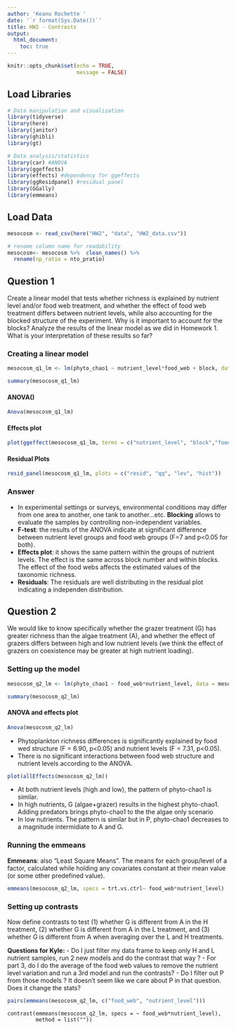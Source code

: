 ```yaml
---
author: 'Keanu Rochette '
date: '`r format(Sys.Date())`'
title: HW2 - Contrasts
output: 
  html_document:
    toc: true
---
```


```r
knitr::opts_chunk$set(echo = TRUE, 
                      message = FALSE)
```

## Load Libraries
```r
# Data manipulation and visualization 
library(tidyverse)
library(here)
library(janitor)
library(ghibli)
library(gt)

# Data analysis/statistics 
library(car) #ANOVA
library(ggeffects)
library(effects) #dependency for ggeffects
library(ggResidpanel) #residual panel
library(GGally)
library(emmeans)
```


## Load Data
```r
mesocosm <- read_csv(here("HW2", "data", "HW2_data.csv"))
```

```r
# rename column name for readability
mesocosm<- mesocosm %>%  clean_names() %>% 
  rename(np_ratio = nto_pratio)
```

## Question 1

Create a linear model that tests whether richness is explained by nutrient level and/or food web treatment, and whether the effect of food web treatment differs between nutrient levels, while also accounting for the blocked structure of the experiment. Why is it important to account for the blocks? Analyze the results of the linear model as we did in Homework 1. What is your interpretation of these results so far?

### Creating a linear model

```r
mesocosm_q1_lm <- lm(phyto_chao1 ~ nutrient_level*food_web + block, data = mesocosm)

summary(mesocosm_q1_lm)
```

#### ANOVA()
```r
Anova(mesocosm_q1_lm)
```
#### Effects plot
```r
plot(ggeffect(mesocosm_q1_lm, terms = c("nutrient_level", "block","food_web" )))
```

#### Residual Plots
```r
resid_panel(mesocosm_q1_lm, plots = c("resid", "qq", "lev", "hist"))
```


### Answer

- In experimental settings or surveys, environmental conditions may differ from one area to another, one tank to another...etc. **Blocking** allows to evaluate the samples by controlling non-independent variables.
- **F-test**: the results of the ANOVA indicate at significant difference between nutrient level groups and food web groups (F=7 and p<0.05 for both).
- **Effects plot**: it shows the same pattern within the groups of nutrient levels. The effect is the same across block number and within blocks. The effect of the food webs affects the estimated values of the taxonomic richness. 
- **Residuals**: The residuals are well distributing in the residual plot indicating a independen distribution. 

## Question 2

We would like to know specifically whether the grazer treatment (G) has greater richness than the algae treatment (A), and whether the effect of grazers differs between high and low nutrient levels (we think the effect of grazers on coexistence may be greater at high nutrient loading).

### Setting up the model
```r
mesocosm_q2_lm <- lm(phyto_chao1 ~ food_web*nutrient_level, data = mesocosm )

summary(mesocosm_q2_lm)
```
#### ANOVA and effects plot
```r
Anova(mesocosm_q2_lm)
```
-  Phytoplankton richness differences is significantly explained by food wed structure (F = 6.90, p<0.05) and nutrient levels (F = 7.31, p<0.05). 
- There is no significant interactions between food web structure and nutrient levels according to the ANOVA. 


```r
plot(allEffects(mesocosm_q2_lm))
```

- At both nutrient levels (high and low), the pattern of phyto-chao1 is similar. 
- In high nutrients, G (algae+grazer) results in the highest phyto-chao1. Adding predators brings phyto-chao1 to the the algae only scenario
- In low nutrients. The pattern is similar but in P, phyto-chao1 decreases to a magnitude intermidiate to A and G. 

### Running the emmeans 

**Emmeans**: also "Least Square Means". The means for each group/level of a factor, calculated while holding any covariates constant at their mean value (or some other predefined value).

```r
emmeans(mesocosm_q2_lm, specs = trt.vs.ctrl~ food_web*nutrient_level)
```


### Setting up contrasts
Now define contrasts to test (1) whether G is different from A in the H treatment, (2) whether G is different from A in the L treatment, and (3) whether G is different from A when averaging over the L and H treatments.

**Questions for Kyle:**
- Do I just filter my data frame to keep only H and L nutrient samples, run  2 new models and do the contrast that way ? 
- For part 3, do I do the average of the food web values to remove the nutrient level variation and run a 3rd model and run the contrasts?
- Do I filter out P from those models ? It doesn't seem like we care about P in that question. Does it change the stats? 

```r
pairs(emmeans(mesocosm_q2_lm, c("food_web", "nutrient_level")))
```

```{}
contrast(emmeans(mesocosm_q2_lm, specs = ~ food_web*nutrient_level),
         method = list(""))
```





